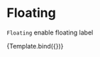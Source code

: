 

<Meta title="Components/Textarea/Props/Floating" component={VvTextarea} />

# Floating

`Floating` enable floating label

<Canvas>
	<Story
		name="Floating"
		args={{
			name: 'textarea-floating',
			label: 'Label di prova',
			floating: true,
			type: 'text',
			placeholder: 'asdasd'
		}}>
		{Template.bind({})}
	</Story>
</Canvas>
